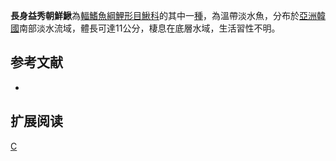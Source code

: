 {{Speciesbox 
| taxon = Iksookimia longicorpa
| status = NE
| status_system = IUCN3.1
| authority =  [[Kim|Kim]], [[Choi|Choi]] & [[Nalbant|Nalbant]], 1976
| synonyms = *''Iksookimia longicorpus,Kim, Choi & Nalbant, 1976''
*''Cobitis longicorpus,Choi & Nalbant, 1976''
}}
'''長身益秀朝鮮鰍'''為[[輻鰭魚綱|輻鰭魚綱]][[鯉形目|鯉形目]][[鰍科|鰍科]]的其中一[[種|種]]，為溫帶淡水魚，分布於[[亞洲|亞洲]][[韓國|韓國]]南部淡水流域，體長可達11公分，棲息在底層水域，生活習性不明。

==参考文献==
{{refbegin}}
*{{FishBase_species|genus=Iksookimia|species=longicorpa|year=2014|month=2}}
{{refend}}

== 扩展阅读 ==
{{refbegin}}
{{wikispecies-inline|Iksookimia longicorpa|長身益秀朝鮮鰍}}
{{refend}}
{{Taxonbar|from=Q3768546}}

[[Category:益秀朝鮮鰍屬|C]]


{{魚類小作品}}